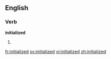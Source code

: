 ==English==

===Verb===
'''initialized'''

# {{past of|initialize}}

[[fr:initialized]]
[[sv:initialized]]
[[vi:initialized]]
[[zh:initialized]]